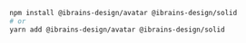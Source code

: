 ```bash
npm install @ibrains-design/avatar @ibrains-design/solid
# or
yarn add @ibrains-design/avatar @ibrains-design/solid
```
